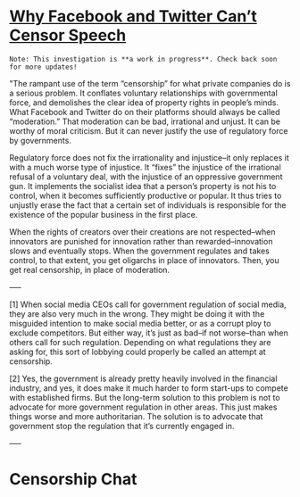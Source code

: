 
# [Why Facebook and Twitter Can’t Censor Speech](https://objectivismindepth.com/2019/05/12/facebook-and-twitter-cant-censor-speech/)

```
Note: This investigation is **a work in progress**. Check back soon for more updates!
```

"The rampant use of the term “censorship” for what private companies do is a serious problem. It conflates voluntary
relationships with governmental force, and demolishes the clear idea of property rights in people’s minds. What Facebook
and Twitter do on their platforms should always be called “moderation.” That moderation can be bad, irrational and
unjust. It can be worthy of moral criticism. But it can never justify the use of regulatory force by governments.

Regulatory force does not fix the irrationality and injustice–it only replaces it with a much worse type of injustice.
It “fixes” the injustice of the irrational refusal of a voluntary deal, with the injustice of an oppressive government
gun. It implements the socialist idea that a person’s property is not his to control, when it becomes sufficiently
productive or popular. It thus tries to unjustly erase the fact that a certain set of individuals is responsible for the
existence of the popular business in the first place.

When the rights of creators over their creations are not respected–when innovators are punished for innovation rather
than rewarded–innovation slows and eventually stops. When the government regulates and takes control, to that extent,
you get oligarchs in place of innovators. Then, you get real censorship, in place of moderation.

—–

[1] When social media CEOs call for government regulation of social media, they are also very much in the wrong. They
might be doing it with the misguided intention to make social media better, or as a corrupt ploy to exclude competitors.
But either way, it’s just as bad–if not worse–than when others call for such regulation. Depending on what regulations
they are asking for, this sort of lobbying could properly be called an attempt at censorship.

[2] Yes, the government is already pretty heavily involved in the financial industry, and yes, it does make it much
harder to form start-ups to compete with established firms. But the long-term solution to this problem is not to
advocate for more government regulation in other areas. This just makes things worse and more authoritarian. The
solution is to advocate that government stop the regulation that it’s currently engaged in.

—–


# Censorship Chat

<ChatRoom channel="censorship" title="Censorship Chatroom"/>
